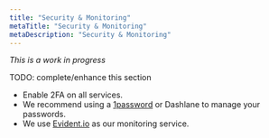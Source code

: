 ```yaml
---
title: "Security & Monitoring"
metaTitle: "Security & Monitoring"
metaDescription: "Security & Monitoring"
---
```


_This is a work in progress_

TODO: complete/enhance this section

- Enable 2FA on all services.
- We recommend using a [1password](https://1password.com/) or Dashlane to manage your passwords.
- We use [Evident.io](https://evident.io/) as our monitoring service.
